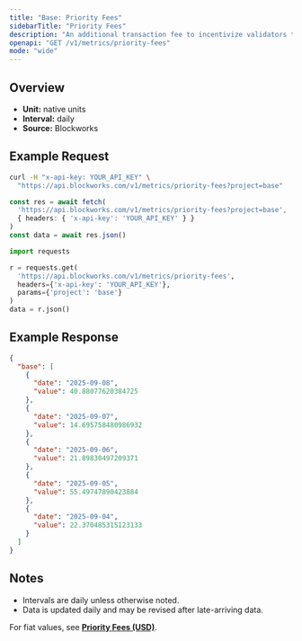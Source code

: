 ```yaml
---
title: "Base: Priority Fees"
sidebarTitle: "Priority Fees"
description: "An additional transaction fee to incentivize validators to prioritize and execute transactions."
openapi: "GET /v1/metrics/priority-fees"
mode: "wide"
---
```


## Overview

- **Unit:** native units
- **Interval:** daily
- **Source:** Blockworks

## Example Request

<CodeGroup>

```bash cURL
curl -H "x-api-key: YOUR_API_KEY" \
  "https://api.blockworks.com/v1/metrics/priority-fees?project=base"
```

```typescript TypeScript
const res = await fetch(
  'https://api.blockworks.com/v1/metrics/priority-fees?project=base',
  { headers: { 'x-api-key': 'YOUR_API_KEY' } }
)
const data = await res.json()
```

```python Python
import requests

r = requests.get(
  'https://api.blockworks.com/v1/metrics/priority-fees',
  headers={'x-api-key': 'YOUR_API_KEY'},
  params={'project': 'base'}
)
data = r.json()
```

</CodeGroup>

## Example Response

```json
{
  "base": [
    {
      "date": "2025-09-08",
      "value": 40.88077620384725
    },
    {
      "date": "2025-09-07",
      "value": 14.695758480986932
    },
    {
      "date": "2025-09-06",
      "value": 21.89830497209371
    },
    {
      "date": "2025-09-05",
      "value": 55.49747890423884
    },
    {
      "date": "2025-09-04",
      "value": 22.370485315123133
    }
  ]
}
```

## Notes
- Intervals are daily unless otherwise noted.
- Data is updated daily and may be revised after late-arriving data.


<Note>For fiat values, see **[Priority Fees (USD)](./priority-fees-usd)**.</Note>